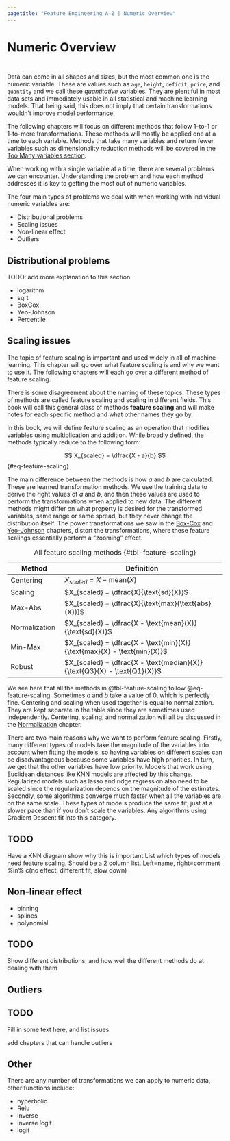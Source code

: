 ```yaml
---
pagetitle: "Feature Engineering A-Z | Numeric Overview"
---
```


# Numeric Overview {#sec-numeric}

::: {style="visibility: hidden; height: 0px;"}
## Numeric Overview
:::

Data can come in all shapes and sizes, but the most common one is the numeric variable.
These are values such as `age`, `height`, `deficit`, `price`, and `quantity` and we call these *quantitative* variables.
They are plentiful in most data sets and immediately usable in all statistical and machine learning models.
That being said, this does not imply that certain transformations wouldn't improve model performance.

The following chapters will focus on different methods that follow 1-to-1 or 1-to-more transformations.
These methods will mostly be applied one at a time to each variable.
Methods that take many variables and return fewer variables such as dimensionality reduction methods will be covered in the [Too Many variables section](too-many).

When working with a single variable at a time, there are several problems we can encounter.
Understanding the problem and how each method addresses it is key to getting the most out of numeric variables.

The four main types of problems we deal with when working with individual numeric variables are:

-   Distributional problems
-   Scaling issues
-   Non-linear effect
-   Outliers

## Distributional problems

TODO: add more explanation to this section

-   logarithm
-   sqrt
-   BoxCox
-   Yeo-Johnson
-   Percentile

## Scaling issues {#sec-numeric-scaling-issues}

The topic of feature scaling is important and used widely in all of machine learning.
This chapter will go over what feature scaling is and why we want to use it.
The following chapters will each go over a different method of feature scaling.

::: callout-note
There is some disagreement about the naming of these topics.
These types of methods are called feature scaling and scaling in different fields.
This book will call this general class of methods **feature scaling** and will make notes for each specific method and what other names they go by.
:::

In this book, we will define feature scaling as an operation that modifies variables using multiplication and addition.
While broadly defined, the methods typically reduce to the following form:

$$
X_{scaled} = \dfrac{X - a}{b}
$$ {#eq-feature-scaling}

The main difference between the methods is how $a$ and $b$ are calculated.
These are learned transformation methods.
We use the training data to derive the right values of $a$ and $b$, and then these values are used to perform the transformations when applied to new data.
The different methods might differ on what property is desired for the transformed variables, same range or same spread, but they never change the distribution itself.
The power transformations we saw in the [Box-Cox](numeric-boxcox) and [Yeo-Johnson](numeric-yeojohnson) chapters, distort the transformations, where these feature scalings essentially perform a "zooming" effect.

| Method | Definition |
|------------------|------------------------------------------------------|
| Centering | $X_{scaled} = X - \text{mean}(X)$ |
| Scaling | $X_{scaled} = \dfrac{X}{\text{sd}(X)}$ |
| Max-Abs | $X_{scaled} = \dfrac{X}{\text{max}(\text{abs}(X))}$ |
| Normalization | $X_{scaled} = \dfrac{X - \text{mean}(X)}{\text{sd}(X)}$ |
| Min-Max | $X_{scaled} = \dfrac{X - \text{min}(X)}{\text{max}(X) - \text{min}(X)}$ |
| Robust | $X_{scaled} = \dfrac{X - \text{median}(X)}{\text{Q3}(X) - \text{Q1}(X)}$ |

: All feature scaling methods {#tbl-feature-scaling}

We see here that all the methods in @tbl-feature-scaling follow @eq-feature-scaling.
Sometimes $a$ and $b$ take a value of 0, which is perfectly fine.
Centering and scaling when used together is equal to normalization.
They are kept separate in the table since they are sometimes used independently.
Centering, scaling, and normalization will all be discussed in the [Normalization](numeric-normalization) chapter.

There are two main reasons why we want to perform feature scaling.
Firstly, many different types of models take the magnitude of the variables into account when fitting the models, so having variables on different scales can be disadvantageous because some variables have high priorities.
In turn, we get that the other variables have low priority.
Models that work using Euclidean distances like KNN models are affected by this change.
Regularized models such as lasso and ridge regression also need to be scaled since the regularization depends on the magnitude of the estimates.
Secondly, some algorithms converge much faster when all the variables are on the same scale.
These types of models produce the same fit, just at a slower pace than if you don't scale the variables.
Any algorithms using Gradient Descent fit into this category.

::: callout-caution
# TODO

Have a KNN diagram show why this is important List which types of models need feature scaling.
Should be a 2 column list.
Left=name, right=comment %in% c(no effect, different fit, slow down)
:::

## Non-linear effect

-   binning
-   splines
-   polynomial

::: callout-caution
# TODO

Show different distributions, and how well the different methods do at dealing with them
:::

## Outliers {#sec-numeric-outliers-issues}

::: callout-caution
# TODO

Fill in some text here, and list issues

add chapters that can handle outliers
:::

## Other

There are any number of transformations we can apply to numeric data, other functions include:

-   hyperbolic
-   Relu
-   inverse
-   inverse logit
-   logit
